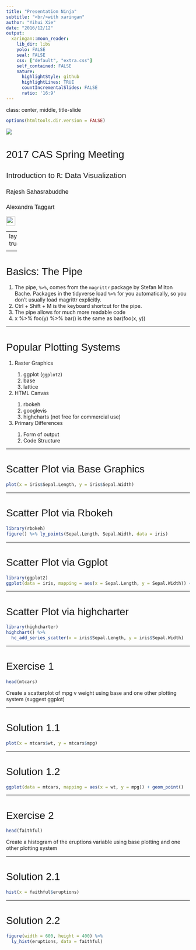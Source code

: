 ```yaml
---
title: "Presentation Ninja"
subtitle: "<br/>with xaringan"
author: "Yihui Xie"
date: "2016/12/12"
output:
  xaringan::moon_reader:
    lib_dir: libs
    yolo: FALSE
    seal: FALSE
    css: ["default", "extra.css"]
    self_contained: FALSE
    nature:
      highlightStyle: github
      highlightLines: TRUE
      countIncrementalSlides: FALSE
      ratio: '16:9'
---
```

class: center, middle, title-slide

```r
options(htmltools.dir.version = FALSE)
```

<style>
.remark-slide-number {
  color: #ffff;
  margin: 0px 0px 0px 0px;
  padding: 20px;
  font-family: "Droid Serif","Palatino Linotype","Book Antiqua",Palatino,"Microsoft YaHei","Songti SC",serif;
}

h1, h2, h3 {
  font-family: "Yanone Kaffeesatz", Tahoma, Geneva, sans-serif;
  font-weight: normal;
}


.footer {
  position: absolute;
  right: 0;
  bottom: 0;
  left: 0;
  padding: 1rem;
  background-color: #efefef;
  text-align: center;
}


</style>



<img src = 'img/cas.png'>

<h1 class="title"> 2017 CAS Spring Meeting </h1>
<h2 class="title"> <span class="red"> Introduction </span> to <code class="remark-inline-code">R</code>: Data Visualization</h2>

<h3 class="title"> Rajesh Sahasrabuddhe</h3>

<h3 class="title"> Alexandra Taggart</h3>

<img src = 'img/logo.png' height="25px">

---
layout: true


<footer>
<img src = 'img/logo.png' height="15px" style = "position: absolute; right: 0px; bottom: 30px; left: 30px; text-align: center;">
</footer>

---

# Basics: The Pipe

<ol>
  <li>The pipe, <code>%>%</code>, comes from the <code>magrittr</code> package by Stefan Milton Bache. Packages in the tidyverse load <code>%>%</code> for you automatically, so you don’t usually load magrittr explicitly.</li>

  <li>Ctrl + Shift + M is the keyboard shortcut for the pipe.</li>

  <li>The pipe allows for much more readable code</li>

  <li> x %>% foo(y) %>% bar() is the same as bar(foo(x, y)) </li>
</ol>


---


# Popular Plotting Systems

<ol>
  <li>Raster Graphics</li>
  <ol>
    <li> ggplot (<code class="remark-inline-code">ggplot2</code>) </li>
    <li> base </li>
    <li> lattice </li>
  </ol>
  <li>HTML Canvas</li>
  <ol>
    <li>rbokeh</li>
    <li>googlevis</li>
    <li>highcharts (not free for commercial use)</li>
  </ol>
  <li>Primary Differences</li>
  <ol>
    <li>Form of output</li>
    <li>Code Structure</li>
  </ol>
</ol>  
---

# Scatter Plot via Base Graphics

```r
plot(x = iris$Sepal.Length, y = iris$Sepal.Width)

```

---

# Scatter Plot via Rbokeh

```r
library(rbokeh)
figure() %>% ly_points(Sepal.Length, Sepal.Width, data = iris)
```

---

# Scatter Plot via Ggplot

```r
library(ggplot2)
ggplot(data = iris, mapping = aes(x = Sepal.Length, y = Sepal.Width)) + geom_point()

```

---

# Scatter Plot via highcharter


```r
library(highcharter)
highchart() %>% 
  hc_add_series_scatter(x = iris$Sepal.Length, y = iris$Sepal.Width)
```

---

# Exercise 1

```r
head(mtcars)
```

Create a scatterplot of mpg v weight using base and one other plotting system (suggest ggplot)

---

# Solution 1.1

```r
plot(x = mtcars$wt, y = mtcars$mpg)
```
---

# Solution 1.2

```r
ggplot(data = mtcars, mapping = aes(x = wt, y = mpg)) + geom_point()
```

---

# Exercise 2

```r
head(faithful)
```

Create a histogram of the eruptions variable using base plotting and one other plotting system

---

# Solution 2.1

```r
hist(x = faithful$eruptions)
```
---

# Solution 2.2

```r
figure(width = 600, height = 400) %>%
  ly_hist(eruptions, data = faithful)
```
